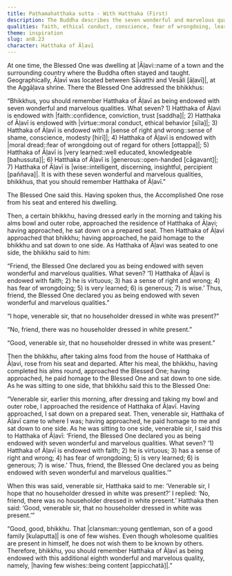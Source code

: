 ```yaml
---
title: Paṭhamahatthaka sutta - With Hatthaka (First)
description: The Buddha describes the seven wonderful and marvelous qualities of the householder Hatthaka of Āḷavī. When he learns about this from a certain bhikkhu, Hatthaka is concerned if any other householder heard the praise. Learning of this, the Buddha adds contentment as the eighth wonderful and marvelous quality of Hatthaka.
qualities: faith, ethical conduct, conscience, fear of wrongdoing, learned, giving, wisdom, contentment
theme: inspiration
slug: an8.23
character: Hatthaka of Āḷavī
---
```


At one time, the Blessed One was dwelling at |Āḷavi::name of a town and the surrounding country where the Buddha often stayed and taught. Geographically, Āḷavī was located between Sāvatthi and Vesāli [āḷavī]|, at the Aggāḷava shrine. There the Blessed One addressed the bhikkhus:

“Bhikkhus, you should remember Hatthaka of Āḷavī as being endowed with seven wonderful and marvelous qualities. What seven? 1) Hatthaka of Āḷavi is endowed with |faith::confidence, conviction, trust [saddha]|; 2) Hatthaka of Āḷavī is endowed with |virtue::moral conduct, ethical behavior [sīla]|; 3) Hatthaka of Āḷavī is endowed with a |sense of right and wrong::sense of shame, conscience, modesty [hirī]|; 4) Hatthaka of Āḷavī is endowed with |moral dread::fear of wrongdoing out of regard for others [ottappa]|; 5) Hatthaka of Āḷavī is |very learned::well educated, knowledgeable [bahussuta]|; 6) Hatthaka of Āḷavī is |generous::open-handed [cāgavant]|; 7) Hatthaka of Āḷavī is |wise::intelligent, discerning, insightful, percipient [paññava]|. It is with these seven wonderful and marvelous qualities, bhikkhus, that you should remember Hatthaka of Āḷavī.”

The Blessed One said this. Having spoken thus, the Accomplished One rose from his seat and entered his dwelling.

Then, a certain bhikkhu, having dressed early in the morning and taking his alms bowl and outer robe, approached the residence of Hatthaka of Āḷavi; having approached, he sat down on a prepared seat. Then Hatthaka of Āḷavi approached that bhikkhu; having approached, he paid homage to the bhikkhu and sat down to one side. As Hatthaka of Āḷavi was seated to one side, the bhikkhu said to him:

“Friend, the Blessed One declared you as being endowed with seven wonderful and marvelous qualities. What seven? ‘1) Hatthaka of Āḷavī is endowed with faith; 2) he is virtuous; 3) has a sense of right and wrong; 4) has fear of wrongdoing; 5) is very learned; 6) is generous; 7) is wise.’ Thus, friend, the Blessed One declared you as being endowed with seven wonderful and marvelous qualities.”

“I hope, venerable sir, that no householder dressed in white was present?”

“No, friend, there was no householder dressed in white present.”

“Good, venerable sir, that no householder dressed in white was present.”

Then the bhikkhu, after taking alms food from the house of Hatthaka of Āḷavi, rose from his seat and departed. After his meal, the bhikkhu, having completed his alms round, approached the Blessed One; having approached, he paid homage to the Blessed One and sat down to one side. As he was sitting to one side, that bhikkhu said this to the Blessed One:

“Venerable sir, earlier this morning, after dressing and taking my bowl and outer robe, I approached the residence of Hatthaka of Āḷavī. Having approached, I sat down on a prepared seat. Then, venerable sir, Hatthaka of Āḷavī came to where I was; having approached, he paid homage to me and sat down to one side. As he was sitting to one side, venerable sir, I said this to Hatthaka of Āḷavī: ‘Friend, the Blessed One declared you as being endowed with seven wonderful and marvelous qualities. What seven? ‘1) Hatthaka of Āḷavī is endowed with faith; 2) he is virtuous; 3) has a sense of right and wrong; 4) has fear of wrongdoing; 5) is very learned; 6) is generous; 7) is wise.’ Thus, friend, the Blessed One declared you as being endowed with seven wonderful and marvelous qualities.’”

When this was said, venerable sir, Hatthaka said to me: ‘Venerable sir, I hope that no householder dressed in white was present?’ I replied: ‘No, friend, there was no householder dressed in white present.’ Hatthaka then said: ‘Good, venerable sir, that no householder dressed in white was present.’”

“Good, good, bhikkhu. That |clansman::young gentleman, son of a good family [kulaputta]| is one of few wishes. Even though wholesome qualities are present in himself, he does not wish them to be known by others. Therefore, bhikkhu, you should remember Hatthaka of Āḷavī as being endowed with this additional eighth wonderful and marvelous quality, namely, |having few wishes::being content [appicchatā]|.”